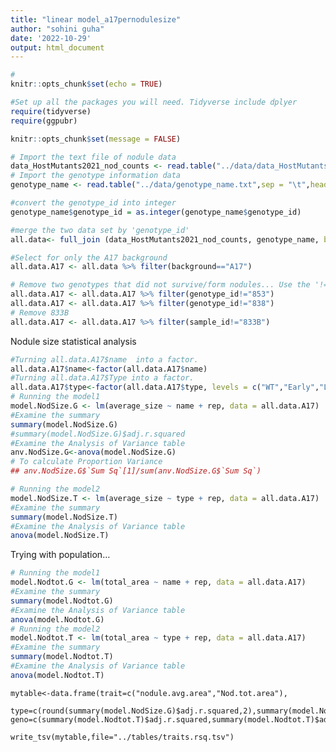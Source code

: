 ```yaml
---
title: "linear model_a17pernodulesize"
author: "sohini guha"
date: '2022-10-29'
output: html_document
---
```

```r
#
knitr::opts_chunk$set(echo = TRUE)

#Set up all the packages you will need. Tidyverse include dplyer
require(tidyverse)
require(ggpubr)

knitr::opts_chunk$set(message = FALSE)
```
```r

# Import the text file of nodule data
data_HostMutants2021_nod_counts <- read.table("../data/data_HostMutants2021_nod_counts.txt",sep = "\t",header=TRUE)
# Import the genotype information data
genotype_name <- read.table("../data/genotype_name.txt",sep = "\t",header=TRUE)

#convert the genotype_id into integer
genotype_name$genotype_id = as.integer(genotype_name$genotype_id)

#merge the two data set by 'genotype_id'
all.data<- full_join (data_HostMutants2021_nod_counts, genotype_name, by = "genotype_id")

#Select for only the A17 background 
all.data.A17 <- all.data %>% filter(background=="A17")

# Remove two genotypes that did not survive/form nodules... Use the '!=' this time which says to grab all of the them BUT the named genotype ID.
all.data.A17 <- all.data.A17 %>% filter(genotype_id!="853")
all.data.A17 <- all.data.A17 %>% filter(genotype_id!="838")
# Remove 833B
all.data.A17 <- all.data.A17 %>% filter(sample_id!="833B")
```
Nodule size statistical analysis
```r
#Turning all.data.A17$name  into a factor.
all.data.A17$name<-factor(all.data.A17$name)
#Turning all.data.A17$Type into a factor.
all.data.A17$type<-factor(all.data.A17$type, levels = c("WT","Early","Late","AON"))
# Running the model1
model.NodSize.G <- lm(average_size ~ name + rep, data = all.data.A17)
#Examine the summary
summary(model.NodSize.G)
#summary(model.NodSize.G)$adj.r.squared
#Examine the Analysis of Variance table
anv.NodSize.G<-anova(model.NodSize.G)
# To calculate Proportion Variance
## anv.NodSize.G$`Sum Sq`[1]/sum(anv.NodSize.G$`Sum Sq`)

# Running the model2
model.NodSize.T <- lm(average_size ~ type + rep, data = all.data.A17)
#Examine the summary
summary(model.NodSize.T)
#Examine the Analysis of Variance table
anova(model.NodSize.T)
```
Trying with population...
```r

# Running the model1
model.Nodtot.G <- lm(total_area ~ name + rep, data = all.data.A17)
#Examine the summary
summary(model.Nodtot.G)
#Examine the Analysis of Variance table
anova(model.Nodtot.G)
# Running the model2
model.Nodtot.T <- lm(total_area ~ type + rep, data = all.data.A17)
#Examine the summary
summary(model.Nodtot.T)
#Examine the Analysis of Variance table
anova(model.Nodtot.T)
```

```Create

mytable<-data.frame(trait=c("nodule.avg.area","Nod.tot.area"),
  type=c(round(summary(model.NodSize.G)$adj.r.squared,2),summary(model.NodSize.G)$adj.r.squared), geno=c(summary(model.Nodtot.T)$adj.r.squared,summary(model.Nodtot.T)$adj.r.squared))

write_tsv(mytable,file="../tables/traits.rsq.tsv")

```